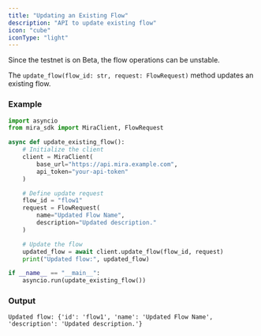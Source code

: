 ```yaml
---
title: "Updating an Existing Flow"
description: "API to update existing flow"
icon: "cube"
iconType: "light"
---
```


<Note>Since the testnet is on Beta, the flow operations can be unstable.</Note>

The `update_flow(flow_id: str, request: FlowRequest)` method updates an existing flow.

### Example

```python Python
import asyncio
from mira_sdk import MiraClient, FlowRequest

async def update_existing_flow():
    # Initialize the client
    client = MiraClient(
        base_url="https://api.mira.example.com",
        api_token="your-api-token"
    )

    # Define update request
    flow_id = "flow1"
    request = FlowRequest(
        name="Updated Flow Name",
        description="Updated description."
    )

    # Update the flow
    updated_flow = await client.update_flow(flow_id, request)
    print("Updated flow:", updated_flow)

if __name__ == "__main__":
    asyncio.run(update_existing_flow())
```

### Output

```plaintext
Updated flow: {'id': 'flow1', 'name': 'Updated Flow Name', 'description': 'Updated description.'}
```